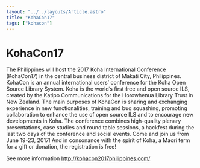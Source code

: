 ```yaml
---
layout: "../../layouts/Article.astro"
title: "KohaCon17"
tags: ["kohacon"]
---
```


# KohaCon17

The Philippines will host the 2017 Koha International Conference (KohaCon17) in the central business district of Makati City, Philippines. KohaCon is an annual international users’ conference for the Koha Open Source Library System. Koha is the world’s first free and open source ILS, created by the Katipo Communications for the Horowhenua Library Trust in New Zealand. The main purposes of KohaCon is sharing and exchanging experience in new functionalities, training and bug squashing, promoting collaboration to enhance the use of open source ILS and to encourage new developments in Koha. The conference combines high-quality plenary presentations, case studies and round table sessions, a hackfest during the last two days of the conference and social events. Come and join us from June 19-23, 2017! And in consonance with the spirit of Koha, a Maori term for a gift or donation, the registration is free!

See more information http://kohacon2017philippines.com/